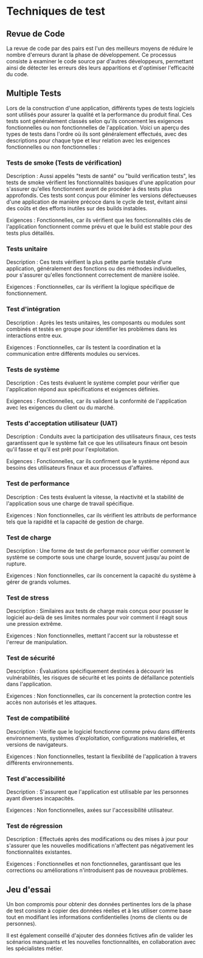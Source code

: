 
# Techniques de test

## Revue de Code

La revue de code par des pairs est l'un des meilleurs moyens de réduire le nombre d'erreurs durant la phase de développement. Ce processus consiste à examiner le code source par d'autres développeurs, permettant ainsi de détecter les erreurs dès leurs apparitions et d'optimiser l'efficacité du code.

## Multiple Tests

Lors de la construction d'une application, différents types de tests logiciels sont utilisés pour assurer la qualité et la performance du produit final. Ces tests sont généralement classés selon qu'ils concernent les exigences fonctionnelles ou non fonctionnelles de l'application. Voici un aperçu des types de tests dans l'ordre où ils sont généralement effectués, avec des descriptions pour chaque type et leur relation avec les exigences fonctionnelles ou non fonctionnelles :

<Steps>

### Tests de smoke (Tests de vérification)

Description : Aussi appelés "tests de santé" ou "build verification tests", les tests de smoke vérifient les fonctionnalités basiques d'une application pour s'assurer qu'elles fonctionnent avant de procéder à des tests plus approfondis. Ces tests sont conçus pour éliminer les versions défectueuses d'une application de manière précoce dans le cycle de test, évitant ainsi des coûts et des efforts inutiles sur des builds instables.

Exigences : Fonctionnelles, car ils vérifient que les fonctionnalités clés de l'application fonctionnent comme prévu et que le build est stable pour des tests plus détaillés.

### Tests unitaire

Description : Ces tests vérifient la plus petite partie testable d'une application, généralement des fonctions ou des méthodes individuelles, pour s'assurer qu'elles fonctionnent correctement de manière isolée.

Exigences : Fonctionnelles, car ils vérifient la logique spécifique de fonctionnement.

### Test d'intégration

Description : Après les tests unitaires, les composants ou modules sont combinés et testés en groupe pour identifier les problèmes dans les interactions entre eux.

Exigences : Fonctionnelles, car ils testent la coordination et la communication entre différents modules ou services.

### Tests de système

Description : Ces tests évaluent le système complet pour vérifier que l'application répond aux spécifications et exigences définies.

Exigences : Fonctionnelles, car ils valident la conformité de l'application avec les exigences du client ou du marché.

### Tests d'acceptation utilisateur (UAT)

Description : Conduits avec la participation des utilisateurs finaux, ces tests garantissent que le système fait ce que les utilisateurs finaux ont besoin qu'il fasse et qu'il est prêt pour l'exploitation.

Exigences : Fonctionnelles, car ils confirment que le système répond aux besoins des utilisateurs finaux et aux processus d'affaires.

### Test de performance

Description : Ces tests évaluent la vitesse, la réactivité et la stabilité de l'application sous une charge de travail spécifique.

Exigences : Non fonctionnelles, car ils vérifient les attributs de performance tels que la rapidité et la capacité de gestion de charge.

### Test de charge

Description : Une forme de test de performance pour vérifier comment le système se comporte sous une charge lourde, souvent jusqu'au point de rupture.

Exigences : Non fonctionnelles, car ils concernent la capacité du système à gérer de grands volumes.

### Test de stress

Description : Similaires aux tests de charge mais conçus pour pousser le logiciel au-delà de ses limites normales pour voir comment il réagit sous une pression extrême.

Exigences : Non fonctionnelles, mettant l'accent sur la robustesse et l'erreur de manipulation.

### Test de sécurité

Description : Évaluations spécifiquement destinées à découvrir les vulnérabilités, les risques de sécurité et les points de défaillance potentiels dans l'application.

Exigences : Non fonctionnelles, car ils concernent la protection contre les accès non autorisés et les attaques.

### Test de compatibilité

Description : Vérifie que le logiciel fonctionne comme prévu dans différents environnements, systèmes d'exploitation, configurations matérielles, et versions de navigateurs.

Exigences : Non fonctionnelles, testant la flexibilité de l'application à travers différents environnements.

### Test d'accessibilité

Description : S'assurent que l'application est utilisable par les personnes ayant diverses incapacités.

Exigences : Non fonctionnelles, axées sur l'accessibilité utilisateur.

### Test de régression

Description : Effectués après des modifications ou des mises à jour pour s'assurer que les nouvelles modifications n'affectent pas négativement les fonctionnalités existantes.

Exigences : Fonctionnelles et non fonctionnelles, garantissant que les corrections ou améliorations n'introduisent pas de nouveaux problèmes.

</Steps>

## Jeu d'essai

Un bon compromis pour obtenir des données pertinentes lors de la phase de test consiste à copier des données réelles et à les utiliser comme base tout en modifiant les informations confidentielles (noms de clients ou de personnes).

Il est également conseillé d'ajouter des données fictives afin de valider les scénarios manquants et les nouvelles fonctionnalités, en collaboration avec les spécialistes métier.
